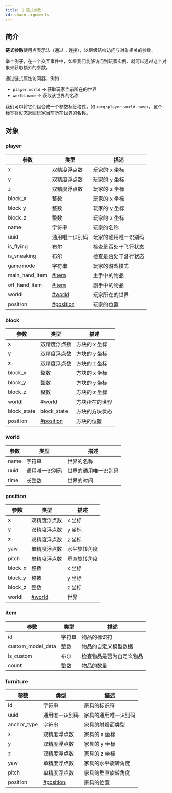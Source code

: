 ```yaml
---
title: 🔗 链式参数
id: chain_arguments
---
```


## 简介

**链式参数**使用点表示法（通过 `.` 连接），以层级结构访问与对象相关的参数。

举个例子，在一个交互事件中，如果我们能够访问到玩家实例，就可以通过这个对象来获取额外的参数。

通过链式属性访问器，例如：

* `player.world` → 获取玩家当前所在的世界
* `world.name` → 获取该世界的名称

我们可以将它们组合成一个参数标签格式，如 `<arg:player.world.name>`。这个标签将动态返回玩家当前所在世界的名称。

## 对象

### player

| 参数               | 类型                     | 描述         |
|------------------|------------------------|------------|
| x                | 双精度浮点数                 | 玩家的 x 坐标   |
| y                | 双精度浮点数                 | 玩家的 y 坐标   |
| z                | 双精度浮点数                 | 玩家的 z 坐标   |
| block\_x         | 整数                     | 玩家的 x 坐标   |
| block\_y         | 整数                     | 玩家的 y 坐标   |
| block\_z         | 整数                     | 玩家的 z 坐标   |
| name             | 字符串                    | 玩家的名称      |
| uuid             | 通用唯一识别码                | 玩家的通用唯一识别码 |
| is\_flying       | 布尔                     | 检查是否处于飞行状态 |
| is\_sneaking     | 布尔                     | 检查是否处于潜行状态 |
| gamemode         | 字符串                    | 玩家的游戏模式    |
| main\_hand\_item | [#item](#item)         | 主手中的物品     |
| off\_hand\_item  | [#item](#item)         | 副手中的物品     |
| world            | [#world](#world)       | 玩家所在的世界    |
| position         | [#position](#position) | 玩家的位置      |

### block

| 参数           | 类型                     | 描述       |
|--------------|------------------------|----------|
| x            | 双精度浮点数                 | 方块的 x 坐标 |
| y            | 双精度浮点数                 | 方块的 y 坐标 |
| z            | 双精度浮点数                 | 方块的 z 坐标 |
| block\_x     | 整数                     | 方块的 x 坐标 |
| block\_y     | 整数                     | 方块的 y 坐标 |
| block\_z     | 整数                     | 方块的 z 坐标 |
| world        | [#world](#world)       | 方块所在的世界  |
| block\_state | block\_state           | 方块的方块状态  |
| position     | [#position](#position) | 方块的位置    |

### world

| 参数   | 类型      | 描述         |
|------|---------|------------|
| name | 字符串     | 世界的名称      |
| uuid | 通用唯一识别码 | 世界的通用唯一识别码 |
| time | 长整数     | 世界的时间      |

### position

| 参数       | 类型               | 描述     |
|----------|------------------|--------|
| x        | 双精度浮点数           | x 坐标   |
| y        | 双精度浮点数           | y 坐标   |
| z        | 双精度浮点数           | z 坐标   |
| yaw      | 单精度浮点数           | 水平旋转角度 |
| pitch    | 单精度浮点数           | 垂直旋转角度 |
| block\_x | 整数               | x 坐标   |
| block\_y | 整数               | y 坐标   |
| block\_z | 整数               | z 坐标   |
| world    | [#world](#world) | 世界     |

### item

| 参数                  | 类型  | 描述           |
|---------------------|-----|--------------|
| id                  | 字符串 | 物品的标识符       |
| custom\_model\_data | 整数  | 物品的自定义模型数据   |
| is\_custom          | 布尔  | 检查物品是否为自定义物品 |
| count               | 整数  | 物品的数量 |

### furniture

| 参数           | 类型                     | 描述         |
|--------------|------------------------|------------|
| id           | 字符串                    | 家具的标识符     |
| uuid         | 通用唯一识别码                | 家具的通用唯一识别码 |
| anchor\_type | 字符串                    | 家具的附着面类型   |
| x            | 双精度浮点数                 | 家具的 x 坐标   |
| y            | 双精度浮点数                 | 家具的 y 坐标   |
| z            | 双精度浮点数                 | 家具的 z 坐标   |
| yaw          | 单精度浮点数                 | 家具的水平旋转角度  |
| pitch        | 单精度浮点数                 | 家具的垂直旋转角度  |
| position     | [#position](#position) | 家具的位置      |